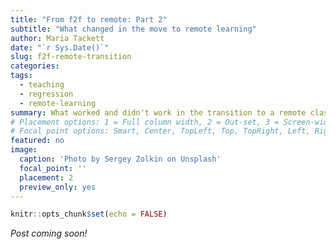 ```yaml
---
title: "From f2f to remote: Part 2" 
subtitle: "What changed in the move to remote learning"
author: Maria Tackett
date: "`r Sys.Date()`"
slug: f2f-remote-transition
categories:
tags:
  - teaching
  - regression
  - remote-learning
summary: What worked and didn't work in the transition to a remote class
# Placement options: 1 = Full column width, 2 = Out-set, 3 = Screen-width
# Focal point options: Smart, Center, TopLeft, Top, TopRight, Left, Right, BottomLeft, Bottom, BottomRight
featured: no
image: 
  caption: 'Photo by Sergey Zolkin on Unsplash'
  focal_point: ''
  placement: 2
  preview_only: yes
---
```


```r
knitr::opts_chunk$set(echo = FALSE)
```

*Post coming soon!*